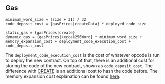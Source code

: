 ## Gas

    minimum_word_size = (size + 31) / 32
    code_deposit_cost = {gasPrices|createData} * deployed_code_size

    static_gas = {gasPrices|create}
    dynamic_gas = {gasPrices|keccak256Word} * minimum_word_size + memory_expansion_cost + deployment_code_execution_cost + code_deposit_cost

The `deployment_code_execution_cost` is the cost of whatever opcode is run to deploy the new contract.
On top of that, there is an additional cost for storing the code of the new contract, shown as `code_deposit_cost`.
The difference with [CREATE](#F0) is an additional cost to hash the code before.
The memory expansion cost explanation can be found [here](/about).
